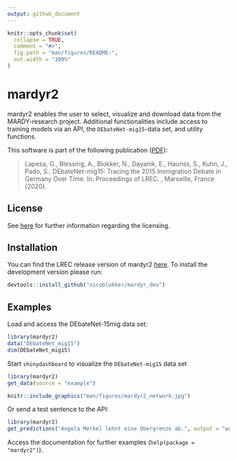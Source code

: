 ```yaml
---
output: github_document
---
```


<!-- README.md is generated from README.Rmd. Please edit that file -->

```r
knitr::opts_chunk$set(
  collapse = TRUE,
  comment = "#>",
  fig.path = "man/figures/README-",
  out.width = "100%"
)
```

# mardyr2

<!-- badges: start -->
<!-- badges: end -->

mardyr2 enables the user to select, visualize and download
data from the MARDY-research project. Additional functionalities include access to
training models via an API, the `DEbateNet-mig15`-data set, and utility functions.

This software is part of the following publication ([PDF](https://www.aclweb.org/anthology/2020.lrec-1.115/)):

>  Lapesa, G., Blessing, A., Blokker, N., Dayanik, E., Haunss, S., Kuhn, J., Pado, S.: 
 DEbateNet-mig15: Tracing the 2015 Immigration Debate in Germany Over Time. 
 In: Proceedings of LREC. , Marseille, France (2020). 

## License

See [here](https://clarin09.ims.uni-stuttgart.de/debatenet/) for further information regarding the licensing. 


## Installation

You can find the LREC release version of mardyr2 [here](https://clarin09.ims.uni-stuttgart.de/debatenet/). 
To install the development version please run: 

``` r
devtools::install_github("nicoblokker/mardyr_dev")
```

## Examples

Load and access the DEbateNet-15mig data set:

```r
library(mardyr2)
data("DEbateNet_mig15")
dim(DEbateNet_mig15)
```

Start `shinydashboard` to visualize the `DEbateNet-mig15` data set

```r
library(mardyr2)
get_data(source = "example")
```

```r
knitr::include_graphics("man/figures/mardyr2_network.jpg")
```

Or send a test sentence to the API:

```r
library(mardyr2)
get_predictions("Angela Merkel lehnt eine Obergrenze ab.", output = "word")
```

Access the documentation for further examples (`help(package = "mardyr2")`).
